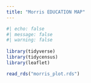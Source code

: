 ```yaml
---
title: "Morris EDUCATION MAP"
---
```



```r
#| echo: false
#| message: false
#| warning: false
  
library(tidyverse)
library(tidycensus)
library(leaflet)

read_rds("morris_plot.rds")
```
